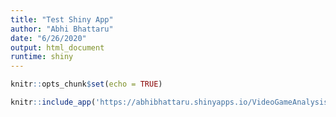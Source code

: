 ```yaml
---
title: "Test Shiny App"
author: "Abhi Bhattaru"
date: "6/26/2020"
output: html_document
runtime: shiny
---
```


```r
knitr::opts_chunk$set(echo = TRUE)
```
```r
knitr::include_app('https://abhibhattaru.shinyapps.io/VideoGameAnalysis/', height = '1000px')
```
